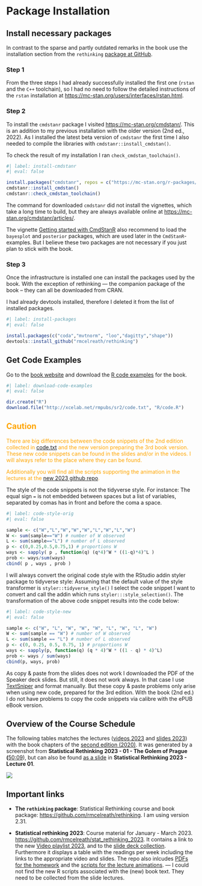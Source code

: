 # Package Installation {.unnumbered}

## Install necessary packages

In contrast to the sparse and partly outdated remarks in the book use
the installation section from the `rethinking` [package at
GitHub](https://github.com/rmcelreath/rethinking#installation "Installation of 'rethinking' package").

### Step 1

From the three steps I had already successfully installed the first one
(`rstan` and the `C++` toolchain), so I had no need to follow the
detailed instructions of the `rstan` installation at
<https://mc-stan.org/users/interfaces/rstan.html>.

### Step 2

To install the `cmdstanr` package I visited
<https://mc-stan.org/cmdstanr/>. This is an addition to my previous
installation with the older version (2nd ed., 2022). As I installed the
latest beta version of `cmdstanr` the first time I also needed to
compile the libraries with `cmdstanr::install_cmdstan()`.

To check the result of my installation I ran
`check_cmdstan_toolchain()`.

```r
#| label: install-cmdstanr
#| eval: false

install.packages("cmdstanr", repos = c("https://mc-stan.org/r-packages/", getOption("repos")))
cmdstanr::install_cmdstan()
cmdstanr::check_cmdstan_toolchain()

```

The command for downloaded `cmdstanr` did not install the vignettes,
which take a long time to build, but they are always available online at
<https://mc-stan.org/cmdstanr/articles/>.

The vignette [Getting started with
CmdStanR](https://mc-stan.org/cmdstanr/articles/cmdstanr.html) also
recommend to load the `bayesplot` and `posterior` packages, which are
used later in the `CmdStanR`-examples. But I believe these two packages
are not necessary if you just plan to stick with the book.

### Step 3

Once the infrastructure is installed one can install the packages used
by the book. With the exception of rethinking --- the companion package
of the book -- they can all be downloaded from CRAN.

I had already devtools installed, therefore I deleted it from the list
of installed packages.

```r
#| label: install-packages
#| eval: false

install.packages(c("coda","mvtnorm", "loo","dagitty","shape"))
devtools::install_github("rmcelreath/rethinking")

```

## Get Code Examples

Go to the [book website](https://xcelab.net/rm/statistical-rethinking/)
and download the [R code
examples](http://xcelab.net/rmpubs/sr2/code.txt) for the book.

```r
#| label: download-code-examples
#| eval: false

dir.create("R")
download.file("http://xcelab.net/rmpubs/sr2/code.txt", "R/code.R")

```

::: {.callout-caution style="color: orange;"}
## Caution

There are big differences between the code snippets of the 2nd edition
collected in [code.txt](http://xcelab.net/rmpubs/sr2/code.txt) and the
new version preparing the 3rd book version. These new code snippets can
be found in the slides and/or in the videos. I will always refer to the
place where they can be found.

Additionally you will find all the scripts supporting the animation in
the lectures at the [new 2023 github
repo](https://github.com/rmcelreath/stat_rethinking_2023).
:::

The style of the code snippets is not the tidyverse style. For instance:
The equal sign `=` is not embedded between spaces but a list of
variables, separated by comas has in front and before the coma a space.

```r
#| label: code-style-orig
#| eval: false

sample <- c("W","L","W","W","W","L","W","L","W")
W <- sum(sample=="W") # number of W observed
L <- sum(sample=="L") # number of L observed
p <- c(0,0.25,0.5,0.75,1) # proportions W
ways <- sapply( p , function(q) (q*4)^W * ((1-q)*4)^L )
prob <- ways/sum(ways)
cbind( p , ways , prob )

```

I will always convert the original code style with the RStudio addin
styler package to tidyverse style: Assuming that the default value of
the style transformer is `styler::tidyverse_style()` I select the code
snippet I want to convert and call the addin which runs
`styler:::style_selection()`. The transformation of the above code
snippet results into the code below:

```r
#| label: code-style-new
#| eval: false

sample <- c("W", "L", "W", "W", "W", "L", "W", "L", "W")
W <- sum(sample == "W") # number of W observed
L <- sum(sample == "L") # number of L observed
p <- c(0, 0.25, 0.5, 0.75, 1) # proportions W
ways <- sapply(p, function(q) (q * 4)^W * ((1 - q) * 4)^L)
prob <- ways / sum(ways)
cbind(p, ways, prob)
```

As copy & paste from the slides does not work I downloaded the PDF of
the Speaker deck slides. But still, it does not work always. In that
case I use
[TextSniper](https://textsniper.app/ "App for text recognition") and
format manually. But these copy & paste problems only arise when using
new code, prepared for the 3rd edition. With the book (2nd ed.) I do not
have problems to copy the code snippets via calibre with the ePUB eBook
version.

## Overview of the Course Schedule

The following tables matches the lectures ([videos
2023](https://www.youtube.com/playlist?list=PLDcUM9US4XdPz-KxHM4XHt7uUVGWWVSus)
and [slides 2023](https://speakerdeck.com/rmcelreath)) with the book
chapters of the [second edition
(2020)](https://www.amazon.de/Statistical-Rethinking-Bayesian-Examples-Chapman/dp/036713991X/ref=pd_ci_mcx_mh_mcx_views_0?pd_rd_w=0hXcF&content-id=amzn1.sym.0cbf7d14-5630-4ffd-8c03-015d34863840&pf_rd_p=0cbf7d14-5630-4ffd-8c03-015d34863840&pf_rd_r=K9KW83V635VKRVDS2J6S&pd_rd_wg=cRN8V&pd_rd_r=d2928c40-3fdf-4b68-a23b-6d7484f0e11c&pd_rd_i=036713991X).
It was generated by a screenshot from **Statistical Rethinking 2023 -
01 - The Golem of Prague
(**[50:09](https://www.youtube.com/watch?v=FdnMWdICdRs&list=PLDcUM9US4XdPz-KxHM4XHt7uUVGWWVSus&index=1&t=50m9s)),
but can also be found [as a
slide](https://speakerdeck.com/rmcelreath/statistical-rethinking-2023-lecture-01?slide=63)
in **Statistical Rethinking 2023 - Lecture 01**.

![](img/SR2-Course-Schedule-min.png)

## Important links

-   **The `rethinking` package**: Statistical Rethinking course and book
    package: <https://github.com/rmcelreath/rethinking>. I am using
    version 2.31.

-   **Statistical rethinking 2023**: Course material for January -
    March 2023. <https://github.com/rmcelreath/stat_rethinking_2023>. It
    contains a link to the new [Video playlist
    2023](https://www.youtube.com/watch?v=FdnMWdICdRs&list=PLDcUM9US4XdPz-KxHM4XHt7uUVGWWVSus),
    and to the [slide deck
    collection](https://speakerdeck.com/rmcelreath/). Furthermore it
    displays a table with the readings per week including the links to
    the appropriate video and slides. The repo also inlcudes [PDFs for
    the
    homework](https://github.com/petzi53/stat_rethinking_2023/tree/main/homework)
    and the [scripts for the lecture
    animations](https://github.com/petzi53/stat_rethinking_2023/tree/main/homework).
    --- I could not find the new R scripts associated with the (new)
    book text. They need to be collected from the slide lectures.
